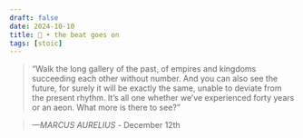 ```yaml
---
draft: false 
date: 2024-10-10
title: 🗿 • the beat goes on
tags: [stoic]
---
```


>  “Walk the long gallery of the past, of empires and kingdoms succeeding each other without number. And you can also see the future, for surely it will be exactly the same, unable to deviate from the present rhythm. It’s all one whether we’ve experienced forty years or an aeon. What more is there to see?”

> *—MARCUS AURELIUS* - December 12th